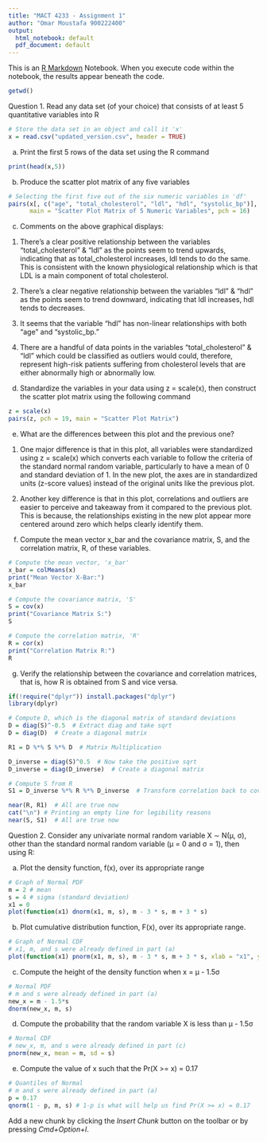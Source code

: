 ```yaml
---
title: "MACT 4233 - Assignment 1"
author: "Omar Moustafa 900222400"
output:
  html_notebook: default
  pdf_document: default
---
```


This is an [R Markdown](http://rmarkdown.rstudio.com) Notebook. When you execute code within the notebook, the results appear beneath the code. 


```r
getwd()
```


Question 1. 
Read any data set (of your choice) that consists of at least 5 quantitative variables into R
```r
# Store the data set in an object and call it 'x'
x = read.csv("updated_version.csv", header = TRUE)
```


(a) Print the first 5 rows of the data set using the R command
```r
print(head(x,5))
```

(b) Produce the scatter plot matrix of any five variables
```r
# Selecting the first five out of the six numeric variables in 'df'
pairs(x[, c("age", "total_cholesterol", "ldl", "hdl", "systolic_bp")], 
      main = "Scatter Plot Matrix of 5 Numeric Variables", pch = 16)
```

(c) Comments on the above graphical displays:
1. There's a clear positive relationship between the variables "total_cholesterol" & "ldl" as the points seem to trend upwards, indicating that as total_cholesterol increases, ldl tends to do the same. This is consistent with the known physiological relationship which is that LDL is a main component of total cholesterol. 

2. There's a clear negative relationship between the variables "ldl" & "hdl" as the points seem to trend downward, indicating that ldl increases, hdl tends to decreases. 

3. It seems that the variable "hdl" has non-linear relationships with both "age" and "systolic_bp."

4. There are a handful of data points in the variables "total_cholesterol" & "ldl" which could be classified as outliers would could, therefore, represent high-risk patients suffering from cholesterol levels that are either abnormally high or abnormally low.  


(d) Standardize the variables in your data using z = scale(x), then construct the scatter plot matrix using the following command
```r
z = scale(x)
pairs(z, pch = 19, main = "Scatter Plot Matrix")
```

(e) What are the differences between this plot and the previous one?
1. One major difference is that in this plot, all variables were standardized using z = scale(x) which converts each variable to follow the criteria of the standard normal random variable, particularly to have a mean of 0 and standard deviation of 1. In the new plot, the axes are in standardized units (z-score values) instead of the original units like the previous plot. 

2. Another key difference is that in this plot, correlations and outliers are easier to perceive and takeaway from it compared to the previous plot. This is because, the relationships existing in the new plot appear more centered around zero which helps clearly identify them. 


(f) Compute the mean vector x_bar and the covariance matrix, S, and the correlation matrix, R, of these variables.
```r
# Compute the mean vector, 'x_bar' 
x_bar = colMeans(x)
print("Mean Vector X-Bar:")
x_bar
```

```r
# Compute the covariance matrix, 'S'
S = cov(x)
print("Covariance Matrix S:")
S
```


```r
# Compute the correlation matrix, 'R'
R = cor(x)
print("Correlation Matrix R:")
R
```


(g) Verify the relationship between the covariance and correlation matrices, that is, how R is obtained from S and vice versa.
```r
if(!require("dplyr")) install.packages("dplyr")
library(dplyr)
```


```r
# Compute D, which is the diagonal matrix of standard deviations
D = diag(S)^-0.5  # Extract diag and take sqrt
D = diag(D)  # Create a diagonal matrix

R1 = D %*% S %*% D  # Matrix Multiplication

D_inverse = diag(S)^0.5  # Now take the positive sqrt
D_inverse = diag(D_inverse)  # Create a diagonal matrix

# Compute S from R
S1 = D_inverse %*% R %*% D_inverse  # Transform correlation back to covariance

near(R, R1)  # All are true now
cat("\n") # Printing an empty line for legibility reasons
near(S, S1)  # All are true now
```


Question 2. 
Consider any univariate normal random variable X ∼ N(µ, σ), other than the standard normal random variable 
(µ = 0 and σ = 1), then using R:

(a) Plot the density function, f(x), over its appropriate range
```r
# Graph of Normal PDF
m = 2 # mean
s = 4 # sigma (standard deviation)
x1 = 0
plot(function(x1) dnorm(x1, m, s), m - 3 * s, m + 3 * s)
```


(b) Plot cumulative distribution function, F(x), over its appropriate range.
```r
# Graph of Normal CDF
# x1, m, and s were already defined in part (a)
plot(function(x1) pnorm(x1, m, s), m - 3 * s, m + 3 * s, xlab = "x1", ylab = "Cumulative Probability")
```


(c) Compute the height of the density function when x = µ - 1.5σ
```r
# Normal PDF
# m and s were already defined in part (a)
new_x = m - 1.5*s
dnorm(new_x, m, s)
```


(d) Compute the probability that the random variable X is less than µ - 1.5σ
```r
# Normal CDF
# new_x, m, and s were already defined in part (c)
pnorm(new_x, mean = m, sd = s)
```


(e) Compute the value of x such that the Pr(X >= x) = 0.17
```r
# Quantiles of Normal
# m and s were already defined in part (a)
p = 0.17
qnorm(1 - p, m, s) # 1-p is what will help us find Pr(X >= x) = 0.17
```



Add a new chunk by clicking the *Insert Chunk* button on the toolbar or by pressing *Cmd+Option+I*.
